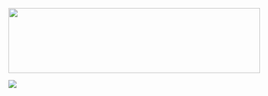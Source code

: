 <img src = "https://rawgit.com/lzim/teampsd/teampsd_style/ModelingToLearn_logo1.png"
     height = "130" width = "500">  
     
     
![](https://rawgit.com/lzim/teampsd/blob/teampsd_style/ModelingToLearn_logo1.svg) 
